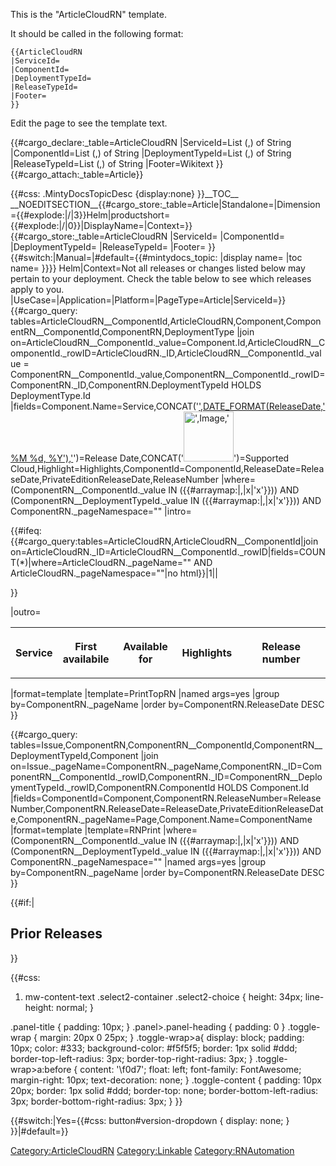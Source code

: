 <noinclude>
This is the "ArticleCloudRN" template.

It should be called in the following format:
<pre>
{{ArticleCloudRN
|ServiceId=
|ComponentId=
|DeploymentTypeId=
|ReleaseTypeId=
|Footer=
}}

</pre>
Edit the page to see the template text.

{{#cargo_declare:_table=ArticleCloudRN
|ServiceId=List (,) of String
|ComponentId=List (,) of String
|DeploymentTypeId=List (,) of String
|ReleaseTypeId=List (,) of String
|Footer=Wikitext
}}
{{#cargo_attach:_table=Article}}

</noinclude>
<includeonly>{{#css: .MintyDocsTopicDesc {display:none} }}[[Category:ArticleCloudRN]]__TOC__
__NOEDITSECTION__{{#cargo_store:_table=Article|Standalone={{{Standalone}}}|Dimension={{#explode:{{FULLPAGENAME}}|/|3}}Helm|productshort={{#explode:{{FULLPAGENAME}}|/|0}}|DisplayName={{{DisplayName|}}}|Context={{{Context|}}}}}{{#cargo_store:_table=ArticleCloudRN
|ServiceId={{{ServiceId|}}}
|ComponentId={{{ComponentId|}}}
|DeploymentTypeId={{{DeploymentTypeId|}}}
|ReleaseTypeId={{{ReleaseTypeId|}}}
|Footer={{{Footer|}}}
}}<!-- Set MintyDocs topic, including a switch for different treatment for Manual pages -->{{#switch:{{{PageType|}}}|Manual=|#default={{#mintydocs_topic:
|display name={{{DisplayName|}}}
|toc name={{{TocName|}}}
}}}}<!-- Defining the EPPO Header; all parameters need to be passed to it -->{{EPPOHead|Role={{{Role|}}}|ComingSoon={{{ComingSoon|}}}|Dimension={{#explode:{{FULLPAGENAME}}|/|3}}Helm|Context=Not all releases or changes listed below may pertain to your deployment. Check the table below to see which releases apply to you.
|UseCase={{{UseCase|}}}|Application={{{Application|}}}|Platform={{{Platform|}}}|PageType=Article|ServiceId={{{ServiceId|}}}}}<!--Defining the Prerequisite Head -->{{PrerequisitesHead|Prereq={{{Prereq|}}}}}<!-- Query for showing component list --><!-- removing toggle display for now<div class="toggle-wrap">
<toggledisplay linkstyle font-size:larger showtext="Quick lookup table" hidetext="Quick lookup table">
<div class="toggle-content"> -->{{#cargo_query:
tables=ArticleCloudRN__ComponentId,ArticleCloudRN,Component,ComponentRN__ComponentId,ComponentRN,DeploymentType
|join on=ArticleCloudRN__ComponentId._value=Component.Id,ArticleCloudRN__ComponentId._rowID=ArticleCloudRN._ID,ArticleCloudRN__ComponentId._value = ComponentRN__ComponentId._value,ComponentRN__ComponentId._rowID=ComponentRN._ID,ComponentRN.DeploymentTypeId HOLDS DeploymentType.Id
|fields=Component.Name=Service,CONCAT('[[#',Component.Name,'-',ReleaseNumber,'|',DATE_FORMAT(ReleaseDate,'%M %d, %Y'),']]')=Release Date,CONCAT('[[File:',Image,'|80px]]')=Supported Cloud,Highlight=Highlights,ComponentId=ComponentId,ReleaseDate=ReleaseDate,PrivateEditionReleaseDate,ReleaseNumber
|where=(ComponentRN__ComponentId._value IN ({{#arraymap:{{{ComponentId|}}}|,|x|'x'}})) AND (ComponentRN__DeploymentTypeId._value IN ({{#arraymap:{{{DeploymentTypeId|}}}|,|x|'x'}})) AND ComponentRN._pageNamespace="{{NAMESPACENUMBER}}"
|intro=<table><tr>{{#ifeq:{{#cargo_query:tables=ArticleCloudRN,ArticleCloudRN__ComponentId|join on=ArticleCloudRN._ID=ArticleCloudRN__ComponentId._rowID|fields=COUNT(*)|where=ArticleCloudRN._pageName="{{FULLPAGENAME}}" AND ArticleCloudRN._pageNamespace="{{NAMESPACENUMBER}}"|no html}}|1||<th>Service</th>}} 
<th style="width:12% !important;">First availabile</th><th style="width:20% !important;">Available for</th><th>Highlights</th><th>Release number</th></tr>
|outro=</table>
|format=template
|template=PrintTopRN
|named args=yes
|group by=ComponentRN._pageName
|order by=ComponentRN.ReleaseDate DESC
}}
<!-- removing toggle display for now </div>
</toggledisplay></div> -->

{{#cargo_query:
tables=Issue,ComponentRN,ComponentRN__ComponentId,ComponentRN__DeploymentTypeId,Component
|join on=Issue._pageName=ComponentRN._pageName,ComponentRN._ID=ComponentRN__ComponentId._rowID,ComponentRN._ID=ComponentRN__DeploymentTypeId._rowID,ComponentRN.ComponentId HOLDS Component.Id
|fields=ComponentId=Component,ComponentRN.ReleaseNumber=ReleaseNumber,ComponentRN.ReleaseDate=ReleaseDate,PrivateEditionReleaseDate,ComponentRN._pageName=Page,Component.Name=ComponentName
|format=template
|template=RNPrint
|where=(ComponentRN__ComponentId._value IN ({{#arraymap:{{{ComponentId|}}}|,|x|'x'}})) AND (ComponentRN__DeploymentTypeId._value IN ({{#arraymap:{{{DeploymentTypeId|}}}|,|x|'x'}})) AND ComponentRN._pageNamespace="{{NAMESPACENUMBER}}"
|named args=yes
|group by=ComponentRN._pageName
|order by=ComponentRN.ReleaseDate DESC
}}



{{#if:{{{Footer|}}}|
==Prior Releases==

{{{Footer|}}}}}

{{{AzureBoilerplate|}}}
<!--|join on=ArticleCloudRN.ComponentId HOLDS Component.Id,ComponentRN.ComponentId__full=ArticleCloudRN.ComponentId__full,ComponentRN.DeploymentTypeId HOLDS DeploymentType.Id
-->

{{#css:
#mw-content-text .select2-container .select2-choice { height: 34px; line-height: normal; }
.panel-title { padding: 10px; }
.panel>.panel-heading { padding: 0 }
.toggle-wrap { margin: 20px 0 25px; }
.toggle-wrap>a{ display: block; padding: 10px; color: #333; background-color: #f5f5f5; border: 1px solid #ddd; border-top-left-radius: 3px; border-top-right-radius: 3px; }
.toggle-wrap>a:before { content: '\f0d7'; float: left; font-family: FontAwesome; margin-right: 10px; text-decoration: none; }
.toggle-content { padding: 10px 20px; border: 1px solid #ddd; border-top: none; border-bottom-left-radius: 3px; border-bottom-right-radius: 3px; }
}}

{{{ArticleCloudRN|}}}
<!-- Removing the version dropdown for Standalone (version-less) pages -->{{#switch:{{{Standalone}}}|Yes={{#css: 
button#version-dropdown { display: none; }
}}|#default=}}[[Category:Linkable]]<nowiki /></includeonly><noinclude>[[Category:RNAutomation]]</noinclude>